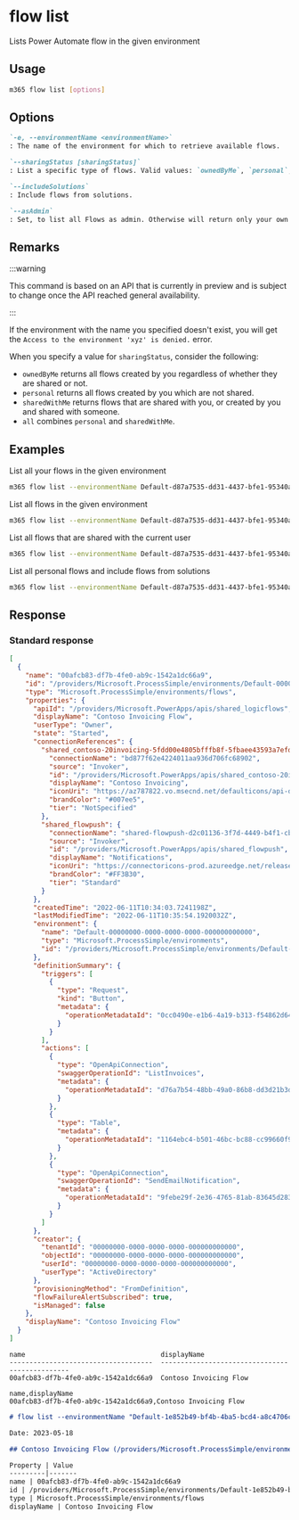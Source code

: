 
# flow list

Lists Power Automate flow in the given environment

## Usage

```sh
m365 flow list [options]
```

## Options

```md definition-list
`-e, --environmentName <environmentName>`
: The name of the environment for which to retrieve available flows.

`--sharingStatus [sharingStatus]`
: List a specific type of flows. Valid values: `ownedByMe`, `personal`, `sharedWithMe`, `all`. Defaults to `ownedByMe`. Don't specify this option when using asAdmin.

`--includeSolutions`
: Include flows from solutions.

`--asAdmin`
: Set, to list all Flows as admin. Otherwise will return only your own flows.
```

<Global />

## Remarks

:::warning

This command is based on an API that is currently in preview and is subject to change once the API reached general availability.

:::

If the environment with the name you specified doesn't exist, you will get the `Access to the environment 'xyz' is denied.` error.

When you specify a value for `sharingStatus`, consider the following:

- `ownedByMe` returns all flows created by you regardless of whether they are shared or not.
- `personal` returns all flows created by you which are not shared.
- `sharedWithMe` returns flows that are shared with you, or created by you and shared with someone.
- `all` combines `personal` and `sharedWithMe`.

## Examples

List all your flows in the given environment

```sh
m365 flow list --environmentName Default-d87a7535-dd31-4437-bfe1-95340acd55c5
```

List all flows in the given environment

```sh
m365 flow list --environmentName Default-d87a7535-dd31-4437-bfe1-95340acd55c5 --asAdmin
```

List all flows that are shared with the current user

```sh
m365 flow list --environmentName Default-d87a7535-dd31-4437-bfe1-95340acd55c5 --sharingStatus sharedWithMe
```

List all personal flows and include flows from solutions

```sh
m365 flow list --environmentName Default-d87a7535-dd31-4437-bfe1-95340acd55c5 --sharingStatus personal --includeSolutions
```

## Response

### Standard response

<Tabs>
  <TabItem value="JSON">

  ```json
  [
    {
      "name": "00afcb83-df7b-4fe0-ab9c-1542a1dc66a9",
      "id": "/providers/Microsoft.ProcessSimple/environments/Default-00000000-0000-0000-0000-000000000000/flows/00afcb83-df7b-4fe0-ab9c-1542a1dc66a9",
      "type": "Microsoft.ProcessSimple/environments/flows",
      "properties": {
        "apiId": "/providers/Microsoft.PowerApps/apis/shared_logicflows",
        "displayName": "Contoso Invoicing Flow",
        "userType": "Owner",
        "state": "Started",
        "connectionReferences": {
          "shared_contoso-20invoicing-5fdd00e4805bfffb8f-5fbaee43593a7efda0": {
            "connectionName": "bd877f62e4224011aa936d706fc68902",
            "source": "Invoker",
            "id": "/providers/Microsoft.PowerApps/apis/shared_contoso-20invoicing-5fdd00e4805bfffb8f-5fbaee43593a7efda0",
            "displayName": "Contoso Invoicing",
            "iconUri": "https://az787822.vo.msecnd.net/defaulticons/api-dedicated.png",
            "brandColor": "#007ee5",
            "tier": "NotSpecified"
          },
          "shared_flowpush": {
            "connectionName": "shared-flowpush-d2c01136-3f7d-4449-b4f1-cb2d03a35ba8",
            "source": "Invoker",
            "id": "/providers/Microsoft.PowerApps/apis/shared_flowpush",
            "displayName": "Notifications",
            "iconUri": "https://connectoricons-prod.azureedge.net/releases/v1.0.1599/1.0.1599.3017/flowpush/icon.png",
            "brandColor": "#FF3B30",
            "tier": "Standard"
          }
        },
        "createdTime": "2022-06-11T10:34:03.7241198Z",
        "lastModifiedTime": "2022-06-11T10:35:54.1920032Z",
        "environment": {
          "name": "Default-00000000-0000-0000-0000-000000000000",
          "type": "Microsoft.ProcessSimple/environments",
          "id": "/providers/Microsoft.ProcessSimple/environments/Default-00000000-0000-0000-0000-000000000000"
        },
        "definitionSummary": {
          "triggers": [
            {
              "type": "Request",
              "kind": "Button",
              "metadata": {
                "operationMetadataId": "0cc0490e-e1b6-4a19-b313-f54862d64f02"
              }
            }
          ],
          "actions": [
            {
              "type": "OpenApiConnection",
              "swaggerOperationId": "ListInvoices",
              "metadata": {
                "operationMetadataId": "d76a7b54-48bb-49a0-86b8-dd3d21b3d5ce"
              }
            },
            {
              "type": "Table",
              "metadata": {
                "operationMetadataId": "1164ebc4-b501-46bc-bc88-cc99660f92c3"
              }
            },
            {
              "type": "OpenApiConnection",
              "swaggerOperationId": "SendEmailNotification",
              "metadata": {
                "operationMetadataId": "9febe29f-2e36-4765-81ab-83645d28332d"
              }
            }
          ]
        },
        "creator": {
          "tenantId": "00000000-0000-0000-0000-000000000000",
          "objectId": "00000000-0000-0000-0000-000000000000",
          "userId": "00000000-0000-0000-0000-000000000000",
          "userType": "ActiveDirectory"
        },
        "provisioningMethod": "FromDefinition",
        "flowFailureAlertSubscribed": true,
        "isManaged": false
      },
      "displayName": "Contoso Invoicing Flow"
    }
  ]
  ```

  </TabItem>
  <TabItem value="Text">

  ```text
  name                                  displayName
  ------------------------------------  -----------------------------------------------
  00afcb83-df7b-4fe0-ab9c-1542a1dc66a9  Contoso Invoicing Flow
  ```

  </TabItem>
  <TabItem value="CSV">

  ```csv
  name,displayName
  00afcb83-df7b-4fe0-ab9c-1542a1dc66a9,Contoso Invoicing Flow
  ```

  </TabItem>
  <TabItem value="Markdown">

  ```md
  # flow list --environmentName "Default-1e852b49-bf4b-4ba5-bcd4-a8c4706c8ed4"

  Date: 2023-05-18

  ## Contoso Invoicing Flow (/providers/Microsoft.ProcessSimple/environments/Default-1e852b49-bf4b-4ba5-bcd4-a8c4706c8ed4/flows/00afcb83-df7b-4fe0-ab9c-1542a1dc66a9)

  Property | Value
  ---------|-------
  name | 00afcb83-df7b-4fe0-ab9c-1542a1dc66a9
  id | /providers/Microsoft.ProcessSimple/environments/Default-1e852b49-bf4b-4ba5-bcd4-a8c4706c8ed4/flows/00afcb83-df7b-4fe0-ab9c-1542a1dc66a9
  type | Microsoft.ProcessSimple/environments/flows
  displayName | Contoso Invoicing Flow
  ```

  </TabItem>
</Tabs>

